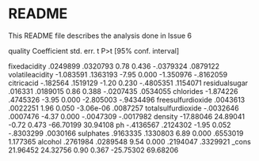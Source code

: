 # README

This README file describes the analysis done in Issue 6

quality  Coefficient  std.	err.	t	P>t     [95% conf. interval]
					
fixedacidity    .0249899	.0320793		0.78		0.436    -.0379324    .0879122
volatileacidity   -1.083591	.1363193		-7.95		0.000    -1.350976   -.8162059
citricacid    -.182564	.1519129		-1.20		0.230    -.4805351    .1154071
residualsugar     .016331	.0189015		0.86		0.388    -.0207435    .0534055
chlorides   -1.874226	.4745326		-3.95		0.000    -2.805003   -.9434496
freesulfurdioxide    .0043613	.0022251		1.96		0.050    -3.06e-06    .0087257
totalsulfurdioxide   -.0032646	.0007476		-4.37		0.000    -.0047309   -.0017982
density   -17.88046	24.89041		-0.72		0.473    -66.70199    30.94108
ph   -.4136567	.2124302		-1.95		0.052    -.8303299    .0030166
sulphates    .9163335	.1330803		6.89		0.000     .6553019    1.177365
alcohol    .2761984	.0289548		9.54		0.000     .2194047    .3329921
_cons    21.96452	24.32756		0.90		0.367    -25.75302    69.68206
					

